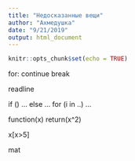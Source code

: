 ```yaml
---
title: "Недосказанные вещи"
author: "Ахмедушка"
date: "9/21/2019"
output: html_document
---
```


```r
knitr::opts_chunk$set(echo = TRUE)
```


for: 
continue 
break

readline

if () ... else ...
for (i in ..) ...

function(x) return(x^2)

x[x>5]

mat